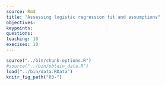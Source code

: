 ---
source: Rmd
title: "Assessing logistic regression fit and assumptions"
objectives:
keypoints:
questions:
teaching: 10
execises: 10
---

```{r, include=FALSE}
source("../bin/chunk-options.R")
#source("../bin/obtain_data.R")
load("../bin/data.RData")
knitr_fig_path("03-")
```




